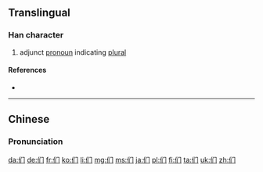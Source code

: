{{also|們}}
==Translingual==
{{stroke order|type=animate}}
{{stroke order|strokes=5}}

===Han character===
{{Han char|rn=9|rad=人|as=03|sn=5|four=2722|canj=人中尸 (OLS)|ids=⿰[[亻]][[门]]}}

# adjunct [[pronoun]] indicating [[plural]]

====References====
* {{Han ref|kx=0094.051|hdz=10115.040|uh=4EEC|ud=20204}}

----

==Chinese==
{{zh-hanzi-box|们|[[們]]}}

===Pronunciation===
{{zh-pron
|m=men
|c=mun4
|mc=
|oc=
|ma=zh-men.ogg
|cat=pron
}}

[[da:们]]
[[de:们]]
[[fr:们]]
[[ko:们]]
[[li:们]]
[[mg:们]]
[[ms:们]]
[[ja:们]]
[[pl:们]]
[[fi:们]]
[[ta:们]]
[[uk:们]]
[[zh:们]]